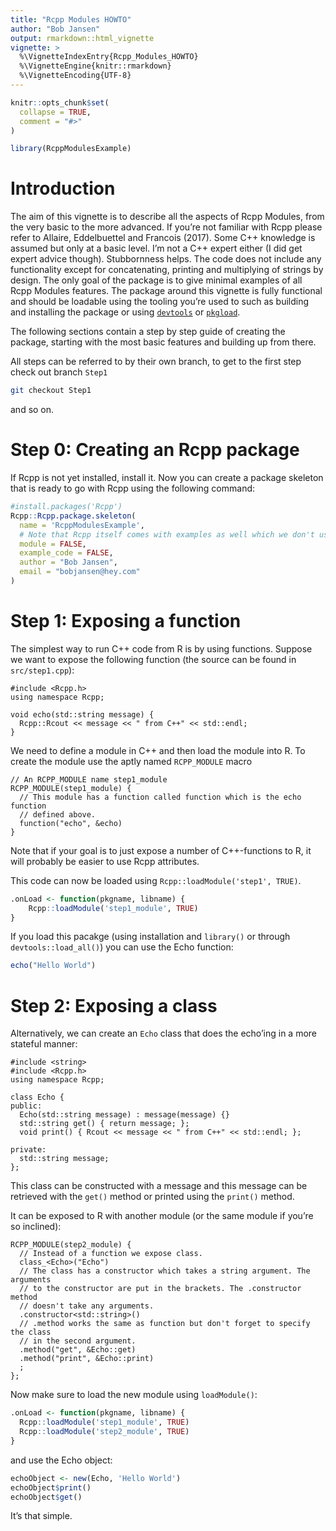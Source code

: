 ```yaml
---
title: "Rcpp Modules HOWTO"
author: "Bob Jansen"
output: rmarkdown::html_vignette
vignette: >
  %\VignetteIndexEntry{Rcpp_Modules_HOWTO}
  %\VignetteEngine{knitr::rmarkdown}
  %\VignetteEncoding{UTF-8}
---
```


```r
knitr::opts_chunk$set(
  collapse = TRUE,
  comment = "#>"
)
```

```r
library(RcppModulesExample)
```

# Introduction

The aim of this vignette is to describe all the aspects of Rcpp Modules, from
the very basic to the more advanced. If you're not familiar with Rcpp please
refer to Allaire, Eddelbuettel and Francois (2017). Some C++ knowledge is
assumed but only at a basic level. I'm not a C++ expert either (I did get
expert advice though). Stubbornness helps. The code does not include any
functionality except for concatenating, printing and multiplying of strings by
design. The only goal of the package is to give minimal examples of all Rcpp
Modules features. The package around this vignette is fully functional and
should be loadable using the tooling you're used to such as building and
installing the package or using
[`devtools`](https://cran.r-project.org/web/packages/devtools/) or
[`pkgload`](https://cran.r-project.org/web/packages/pkgload/).

The following sections contain a step by step guide of creating the package,
starting with the most basic features and building up from there.

All steps can be referred to by their own branch, to get to the first step
check out branch `Step1`
```bash
git checkout Step1
```
and so on.

# Step 0: Creating an Rcpp package

If Rcpp is not yet installed, install it. Now you can create a package skeleton
that is ready to go with Rcpp using the following command:

```r
#install.packages('Rcpp')
Rcpp::Rcpp.package.skeleton(
  name = 'RcppModulesExample',
  # Note that Rcpp itself comes with examples as well which we don't use.
  module = FALSE,
  example_code = FALSE,
  author = "Bob Jansen",
  email = "bobjansen@hey.com"
)
```

# Step 1: Exposing a function

The simplest way to run C++ code from R is by using functions. Suppose we want
to expose the following function (the source can be found in `src/step1.cpp`):

```Rcpp
#include <Rcpp.h>
using namespace Rcpp;

void echo(std::string message) {
  Rcpp::Rcout << message << " from C++" << std::endl;
}
```
We need to define a module in C++ and then load the module into R. To create
the module use the aptly named `RCPP_MODULE` macro
```Rcpp
// An RCPP_MODULE name step1_module
RCPP_MODULE(step1_module) {
  // This module has a function called function which is the echo function
  // defined above.
  function("echo", &echo)
}
```

Note that if your goal is to just expose a number of C++-functions to R, it
will probably be easier to use Rcpp attributes.

This code can now be loaded using `Rcpp::loadModule('step1', TRUE)`.
```r
.onLoad <- function(pkgname, libname) {
    Rcpp::loadModule('step1_module', TRUE)
}
```
If you load this pacakge (using installation and `library()` or through
`devtools::load_all()`) you can use the Echo function:
```r
echo("Hello World")
```

# Step 2: Exposing a class

Alternatively, we can create an `Echo` class that does the echo'ing in a more
stateful manner:
```Rcpp
#include <string>
#include <Rcpp.h>
using namespace Rcpp;

class Echo {
public:
  Echo(std::string message) : message(message) {}
  std::string get() { return message; };
  void print() { Rcout << message << " from C++" << std::endl; };

private:
  std::string message;
};
```
This class can be constructed with a message and this message can be retrieved
with the `get()` method or printed using the `print()` method.

It can be exposed to R with another module (or the same module if you're so
inclined):
```Rcpp
RCPP_MODULE(step2_module) {
  // Instead of a function we expose class.
  class_<Echo>("Echo")
  // The class has a constructor which takes a string argument. The arguments
  // to the constructor are put in the brackets. The .constructor method
  // doesn't take any arguments.
  .constructor<std::string>()
  // .method works the same as function but don't forget to specify the class
  // in the second argument.
  .method("get", &Echo::get)
  .method("print", &Echo::print)
  ;
};
```

Now make sure to load the new module using `loadModule()`:
```r
.onLoad <- function(pkgname, libname) {
  Rcpp::loadModule('step1_module', TRUE)
  Rcpp::loadModule('step2_module', TRUE)
}
```
and use the Echo object:
```r
echoObject <- new(Echo, 'Hello World')
echoObject$print()
echoObject$get()
```
It's that simple.

